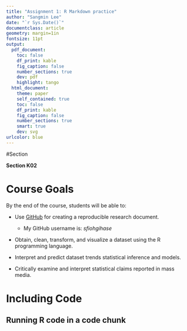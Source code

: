 ```yaml
---
title: "Assignment 1: R Markdown practice"
author: "Sangmin Lee"
date: "`r Sys.Date()`"
documentclass: article
geometry: margin=1in
fontsize: 11pt
output:
  pdf_document:
    toc: false
    df_print: kable
    fig_caption: false
    number_sections: true
    dev: pdf
    highlight: tango
  html_document:
    theme: paper
    self_contained: true
    toc: false
    df_print: kable
    fig_caption: false
    number_sections: true
    smart: true
    dev: svg
urlcolor: blue
---
```


<!-- Write your Markdown below this line -->

#Section

__Section K02__

# Course Goals
By the end of the course, students will be able to:

  * Use [GitHub](github.com) for creating a reproducible research document. 
     - My GitHub username is: *sfiohgihase*


  * Obtain, clean, transform, and visualize a dataset using the R programming language.


  * Interpret and predict dataset trends statistical inference and models.


  * Critically examine and interpret statistical claims reported in mass media.
  
# Including Code

## Running R code in a code chunk

               


